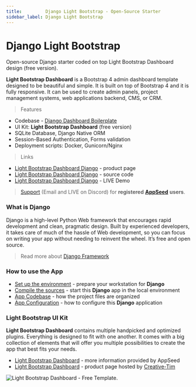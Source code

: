 ```yaml
---
title:         Django Light Bootstrap - Open-Source Starter
sidebar_label: Django Light Bootstrap
---
```


# Django Light Bootstrap

<SubHeading> Open-source Django starter coded on top Light Bootstrap Dashboard design (free version).</SubHeading>

**Light Bootstrap Dashboard** is a Bootstrap 4 admin dashboard template designed to be beautiful and simple. It is built on top of Bootstrap 4 and it is fully responsive. It can be used to create admin panels, project management systems, web applications backend, CMS, or CRM.

> Features

- Codebase - [Django Dashboard Boilerplate](../../boilerplate-code/starters/django-dashboard.mdx)
- UI Kit: **Light Bootstrap Dashboard** (free version) &#x20;
- SQLite Database, Django Native ORM
- Session-Based Authentication, Forms validation
- Deployment scripts: Docker, Gunicorn/Nginx&#x20;

> Links

- [Light Bootstrap Dashboard Django](https://appseed.us/admin-dashboards/django-dashboard-light) - product page
- [Light Bootstrap Dashboard Django](https://github.com/app-generator/django-dashboard-light-bootstrap) - source code
- [Light Bootstrap Dashboard Django](https://django-light-bootstrap.appseed-srv1.com/) - LIVE Demo&#x20;

> [Support](https://appseed.us/support) (Email and LIVE on Discord) for **registered** [**AppSeed**](https://appseed.us/) **users**.

###

### What is Django

Django is a high-level Python Web framework that encourages rapid development and clean, pragmatic design. Built by experienced developers, it takes care of much of the hassle of Web development, so you can focus on writing your app without needing to reinvent the wheel. It’s free and open source.

> Read more about [Django Framework](../../content/what-is/django.mdx)

### How to use the App

- [Set up the environment](../../boilerplate-code/starters/django-dashboard.mdx#environment-1) - prepare your workstation for **Django**
- [Compile the sources](../../boilerplate-code/starters/django-dashboard.mdx#build-the-app-1) - start this **Django** app in the local environment
- [App Codebase](../../boilerplate-code/starters/django-dashboard.mdx#app-codebase) - how the project files are organized
- [App Configuration](../../boilerplate-code/starters/django-dashboard.mdx#app-configuration) - how to configure this **Django** application

### Light Bootstrap UI Kit

**Light Bootstrap Dashboard** contains multiple handpicked and optimized plugins. Everything is designed to fit with one another. It comes with a big collection of elements that will offer you multiple possibilities to create the app that best fits your needs.

- [Light Bootstrap Dashboard](../../content/bootstrap-template/light-bootstrap-dashboard.mdx) - more information provided by AppSeed
- [Light Bootstrap Dashboard](https://bit.ly/2ZEXOU3) - product page hosted by [Creative-Tim](../../content/partners/creative-tim.mdx)

![Light Bootstrap Dashboard - Free Template.](../../../static/assets/light-bootstrap-dashboard.jpg)
